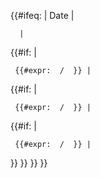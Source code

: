 {{#ifeq: {{{1|}}} | Date | 
  {{汇率/IMF数据|Date}} |
{{#if:     {{汇率/IMF数据|{{{1|}}}}} |
  {{#expr: {{汇率/IMF数据|{{{1|}}}}} / {{汇率/IMF数据|EUR}} }} |
{{#if:     {{汇率/CBR数据|{{{1|}}}}} | 
  {{#expr: {{汇率/CBR数据|EUR}} / {{汇率/CBR数据|{{{1|}}}}} }} |
{{#if:     {{汇率/ECB数据|{{{1|}}}}} | 
  {{#expr: {{汇率/ECB数据|{{{1|}}}}} / {{汇率/ECB数据|EUR}} }} |
}} }} }} }}

<noinclude>{{doc}}</noinclude>